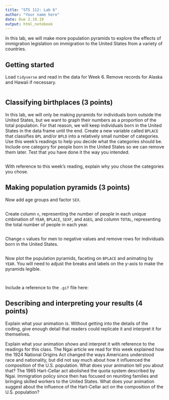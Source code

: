 ```yaml
---
title: "STS 112: Lab 6"
author: "Your name here"
date: Due 2.19.19
output: html_notebook
---
```

In this lab, we will make more population pyramids to explore the effects of immigration legislation on immigration to the United States from a variety of countries. 

## Getting started
Load `tidyverse` and read in the data for Week 6. Remove records for Alaska and Hawaii if necessary. 
```r

```
## Classifying birthplaces (3 points)
In this lab, we will only be making pyramids for individuals born outside the United States, but we want to graph their numbers as a proportion of the total population. For that reason, we will keep individuals born in the United States in the data frame until the end. Create a new variable called `BPLACE` that classifies `BPL` and/or `BPLD` into a relatively small number of categories. Use this week's readings to help you decide what the categories should be. Include one category for people born in the United States so we can remove them later. Test that you have done it the way you intended.
```r

```
With reference to this week's reading, explain why you chose the categories you chose.

>

## Making population pyramids (3 points)
Now add age groups and factor `SEX`.
```r

```
Create column `n`, representing the number of people in each unique cmbination of `YEAR`, `BPLACE`, `SEXF`, and `AGEG`, and column `TOTAL`, representing the total number of people in each year.
```r

```
Change `n` values for men to negative values and remove rows for individuals born in the United States.
```r

```
Now plot the population pyramids, faceting on `BPLACE` and animating by `YEAR`. You will need to adjust the breaks and labels on the y-axis to make the pyramids legible.
```r

```

```r

```
Include a reference to the `.gif` file here:


## Describing and interpreting your results (4 points)
Explain what your animation *is*. Without getting into the details of the coding, give enough detail that readers could replicate it and interpret it for themselves.

>

Explain what your animation *shows* and interpret it with reference to the readings for this class. The Ngai article we read for this week explained how the 1924 National Origins Act changed the ways Americans understood race and nationality, but did not say much about how it influenced the composition of the U.S. population. What does your animation tell you about that? The 1965 Hart-Cellar act abolished the quota system described by Ngai. Immigration policy since then has focused on reuniting families and bringing skilled workers to the United States. What does your animation suggest about the influence of the Hart-Cellar act on the composition of the U.S. population?

>
